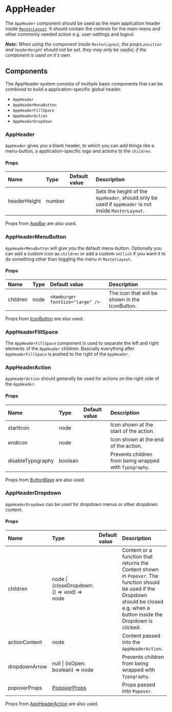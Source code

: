 
<Meta title="Docs/Components/AppHeader" />

# AppHeader

The `AppHeader` component should be used as the main application header inside [`MasterLayout`](/story/docs-components-masterlayout--page).
It should contain the controls for the main-menu and other commonly needed action e.g. user-settings and logout.

_**Note:** When using the component inside `MasterLayout`, the props `position` and `headerHeight` should not be set, they may only be useful, if the component is used on it's own._

<Canvas>
    <Story id="stories-components-appheader-appheader--appheader" />
</Canvas>

## Components

The AppHeader system consists of multiple basic components that can be combined to build a application-specific global header.

-   `AppHeader`
-   `AppHeaderMenuButton`
-   `AppHeaderFillSpace`
-   `AppHeaderAction`
-   `AppHeaderDropdown`


### AppHeader

`AppHeader` gives you a blank header, to which you can add things like a menu-button, a application-specific logo and actions to the `children`.

<Canvas>
    <Story id="stories-components-appheader-empty--appheader-empty" />
</Canvas>

#### Props

| Name          | Type          | Default value                    | Description                                                                                          |
|:------------- |:------------- |:-------------------------------- |:---------------------------------------------------------------------------------------------------- |
| headerHeight  | number        |                                  | Sets the height of the `AppHeader`, should only be used if `AppHeader` is not inside `MasterLayout`. |

Props from [AppBar](https://material-ui.com/api/app-bar) are also used.

### AppHeaderMenuButton

`AppHeaderMenuButton` will give you the default menu-button.
Optionally you can add a custom icon as `children` or add a custom `onClick` if you want it to do something other than toggling the menu in `MasterLayout`.

<Canvas>
    <Story id="stories-components-appheader-menubutton--appheader-menubutton" />
</Canvas>

#### Props

| Name          | Type          | Default value                    | Description                                    |
|:------------- |:------------- |:-------------------------------- |:---------------------------------------------- |
| children      | node          | `<Hamburger fontSize="large" />` | The icon that will be shown in the IconButton. |

Props from [IconButton](https://material-ui.com/api/icon-button) are also used.

### AppHeaderFillSpace

The `AppHeaderFillSpace` component is used to separate the left and right elements of the `AppHeader` children.
Basically everything after `AppHeaderFillSpace` is pushed to the right of the `AppHeader`.

<Canvas>
    <Story id="stories-components-appheader-fillspace--appheader-fillspace" />
</Canvas>

### AppHeaderAction

`AppHeaderAction` should generally be used for actions on the right side of the `AppHeader`.

<Canvas>
    <Story id="stories-components-appheader-action-text--appheader-action-text" />
</Canvas>

<Canvas>
    <Story id="stories-components-appheader-action-text-and-icon--appheader-action-text-and-icon" />
</Canvas>

<Canvas>
    <Story id="stories-components-appheader-action-icon--appheader-action-icon" />
</Canvas>

<Canvas>
    <Story id="stories-components-appheader-action-custom--appheader-action-custom" />
</Canvas>

#### Props

| Name              | Type          | Default value  | Description                                              |
|:----------------- |:------------- |:-------------- |:-------------------------------------------------------- |
| startIcon         | node          |                | Icon shown at the start of the action.                   |
| endIcon           | node          |                | Icon shown at the end of the action.                     |
| disableTypography | boolean       |                | Prevents children from being wrapped with `Typography`.  |

Props from [ButtonBase](https://material-ui.com/api/button-base) are also used.

### AppHeaderDropdown

`AppHeaderDropdown` can be used for dropdown menus or other dropdown content.

<Canvas>
    <Story id="stories-components-appheader-dropdown--appheader-dropdown" />
</Canvas>

#### Props

| Name           | Type                                                        | Default value | Description                                                                                                                                                                        |
|:-------------- |:----------------------------------------------------------- |:------------- |:---------------------------------------------------------------------------------------------------------------------------------------------------------------------------------- |
| children       | node \| (closeDropdown: () => void) => node                 |               | Content or a function that returns the Content shown in `Popover`. The function should be used if the Dropdown should be closed e.g. when a button inside the Dropdown is clicked. |
| actionContent  | node                                                        |               | Content passed into the `AppHeaderAction`.                                                                                                                                         |
| dropdownArrow  | null \| (isOpen: boolean) => node                           |               | Prevents children from being wrapped with `Typography`.                                                                                                                            |
| popoverProps   | [PopoverProps](https://material-ui.com/api/popover)         |               | Props passed into `Popover`.                                                                                                                                                       |

Props from [AppHeaderAction](#appheaderaction) are also used.
